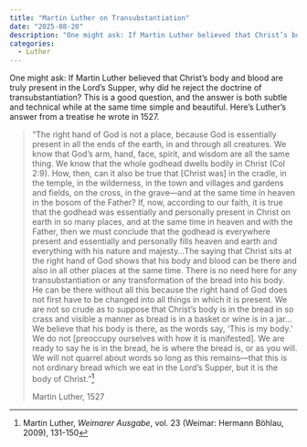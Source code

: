 ```yaml
---
title: "Martin Luther on Transubstantiation"
date: "2025-08-20"
description: "One might ask: If Martin Luther believed that Christ’s body and blood are truly present in the Lord’s Supper, why did he reject the doctrine of transubstantiation? This is a good question, and the answer is both subtle and technical while at the same time simple and beautiful. Here’s Luther’s answer from a treatise he wrote in 1527."
categories:
  - Luther
---
```


<Initial text="Martin Luther on Transubstantiation"/>

One might ask: If Martin Luther believed that Christ’s body and blood are truly present in the Lord’s Supper, why did he reject the doctrine of transubstantiation? This is a good question, and the answer is both subtle and technical while at the same time simple and beautiful. Here’s Luther’s answer from a treatise he wrote in 1527.

> “The right hand of God is not a place, because God is essentially present in all the ends of the earth, in and through all creatures. We know that God’s arm, hand, face, spirit, and wisdom are all the same thing. We know that the whole godhead dwells bodily in Christ (Col 2:9). How, then, can it also be true that [Christ was] in the cradle, in the temple, in the wilderness, in the town and villages and gardens and fields, on the cross, in the grave—and at the same time in heaven in the bosom of the Father? If, now, according to our faith, it is true that the godhead was essentially and personally present in Christ on earth in so many places, and at the same time in heaven and with the Father, then we must conclude that the godhead is everywhere present and essentially and personally fills heaven and earth and everything with his nature and majesty…The saying that Christ sits at the right hand of God shows that his body and blood can be there and also in all other places at the same time. There is no need here for any transubstantiation or any transformation of the bread into his body. He can be there without all this because the right hand of God does not first have to be changed into all things in which it is present. We are not so crude as to suppose that Christ’s body is in the bread in so crass and visible a manner as bread is in a basket or wine is in a jar…We believe that his body is there, as the words say, ‘This is my body.’ We do not [preoccupy ourselves with how it is manifested]. We are ready to say he is in the bread, he is where the bread is, or as you will. We will not quarrel about words so long as this remains—that this is not ordinary bread which we eat in the Lord’s Supper, but it is the body of Christ.”[^1]
>
> Martin Luther, 1527

[^1]: Martin Luther, *Weimarer Ausgabe*, vol. 23 (Weimar: Hermann Böhlau, 2009), 131-150
